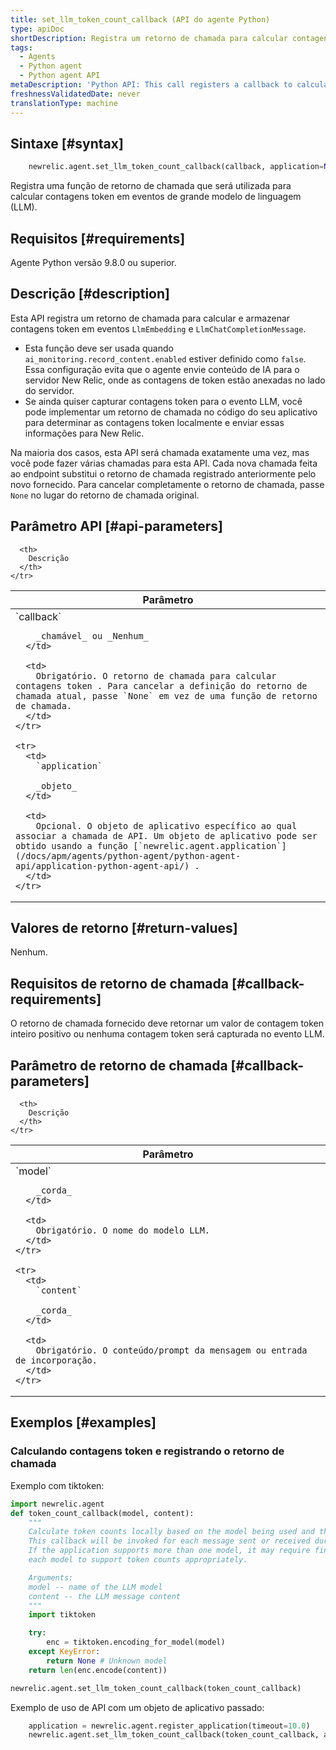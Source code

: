 ```yaml
---
title: set_llm_token_count_callback (API do agente Python)
type: apiDoc
shortDescription: Registra um retorno de chamada para calcular contagens token LLM
tags:
  - Agents
  - Python agent
  - Python agent API
metaDescription: 'Python API: This call registers a callback to calculate LLM token counts'
freshnessValidatedDate: never
translationType: machine
---
```


## Sintaxe [#syntax]

```py
    newrelic.agent.set_llm_token_count_callback(callback, application=None)
```

Registra uma função de retorno de chamada que será utilizada para calcular contagens token em eventos de grande modelo de linguagem (LLM).

## Requisitos [#requirements]

Agente Python versão 9.8.0 ou superior.

## Descrição [#description]

Esta API registra um retorno de chamada para calcular e armazenar contagens token em eventos `LlmEmbedding` e `LlmChatCompletionMessage`.

* Esta função deve ser usada quando `ai_monitoring.record_content.enabled` estiver definido como `false`. Essa configuração evita que o agente envie conteúdo de IA para o servidor New Relic, onde as contagens de token estão anexadas no lado do servidor.
* Se ainda quiser capturar contagens token para o evento LLM, você pode implementar um retorno de chamada no código do seu aplicativo para determinar as contagens token localmente e enviar essas informações para New Relic.

Na maioria dos casos, esta API será chamada exatamente uma vez, mas você pode fazer várias chamadas para esta API. Cada nova chamada feita ao endpoint substitui o retorno de chamada registrado anteriormente pelo novo fornecido. Para cancelar completamente o retorno de chamada, passe `None` no lugar do retorno de chamada original.

## Parâmetro API [#api-parameters]

<table>
  <thead>
    <tr>
      <th width="25%">
        Parâmetro
      </th>

      <th>
        Descrição
      </th>
    </tr>
  </thead>

  <tbody>
    <tr>
      <td>
        `callback`

        _chamável_ ou _Nenhum_
      </td>

      <td>
        Obrigatório. O retorno de chamada para calcular contagens token . Para cancelar a definição do retorno de chamada atual, passe `None` em vez de uma função de retorno de chamada.
      </td>
    </tr>

    <tr>
      <td>
        `application`

        _objeto_
      </td>

      <td>
        Opcional. O objeto de aplicativo específico ao qual associar a chamada de API. Um objeto de aplicativo pode ser obtido usando a função [`newrelic.agent.application`](/docs/apm/agents/python-agent/python-agent-api/application-python-agent-api/) .
      </td>
    </tr>
  </tbody>
</table>

## Valores de retorno [#return-values]

Nenhum.

## Requisitos de retorno de chamada [#callback-requirements]

O retorno de chamada fornecido deve retornar um valor de contagem token inteiro positivo ou nenhuma contagem token será capturada no evento LLM.

## Parâmetro de retorno de chamada [#callback-parameters]

<table>
  <thead>
    <tr>
      <th width="25%">
        Parâmetro
      </th>

      <th>
        Descrição
      </th>
    </tr>
  </thead>

  <tbody>
    <tr>
      <td>
        `model`

        _corda_
      </td>

      <td>
        Obrigatório. O nome do modelo LLM.
      </td>
    </tr>

    <tr>
      <td>
        `content`

        _corda_
      </td>

      <td>
        Obrigatório. O conteúdo/prompt da mensagem ou entrada de incorporação.
      </td>
    </tr>
  </tbody>
</table>

## Exemplos [#examples]

### Calculando contagens token e registrando o retorno de chamada

Exemplo com tiktoken:

```py
import newrelic.agent
def token_count_callback(model, content):
    """
    Calculate token counts locally based on the model being used and the content.
    This callback will be invoked for each message sent or received during a LLM call.
    If the application supports more than one model, it may require finding libraries for
    each model to support token counts appropriately.

    Arguments:
    model -- name of the LLM model
    content -- the LLM message content
    """
    import tiktoken

    try:
        enc = tiktoken.encoding_for_model(model)
    except KeyError:
        return None # Unknown model
    return len(enc.encode(content))

newrelic.agent.set_llm_token_count_callback(token_count_callback)
```

Exemplo de uso de API com um objeto de aplicativo passado:

```py
    application = newrelic.agent.register_application(timeout=10.0)
    newrelic.agent.set_llm_token_count_callback(token_count_callback, application)
```